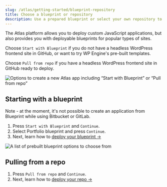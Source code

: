 ```yaml
---
slug: /atlas/getting-started/blueprint-repository
title: Choose a blueprint or repository
description: Use a prepared blueprint or select your own repository to deploy to Atlas.
---
```


The Atlas platform allows you to deploy custom JavaScript applications, but also provides you with deployable blueprints for popular types of sites.

Choose `Start with Blueprint` if you do not have a headless WordPress frontend site in GitHub, or want to try WP Engine's pre-built templates.

Choose `Pull from repo` if you have a headless WordPress frontend site in GitHub ready to deploy.

![Options to create a new Atlas app including “Start with Blueprint” or “Pull from repo”](./assets/img/new-atlas-app.png)

## Starting with a blueprint

Note - at the moment, it's not possible to create an application from Blueprint while using Bitbucket or GitLab.

1. Press `Start with Blueprint` and `Continue`.
2. Select Portfolio blueprint and press `Continue`.
3. Next, learn how to [deploy your blueprint &#8594;](./deploy-from-blueprint)

![A list of prebuilt blueprint options to choose from](./assets/img/portfolio-ecomm-blueprint.png)

## Pulling from a repo

1. Press `Pull from repo` and `Continue`.
2. Next, learn how to [deploy your repo &#8594;](./deploy-from-existing-repo)

